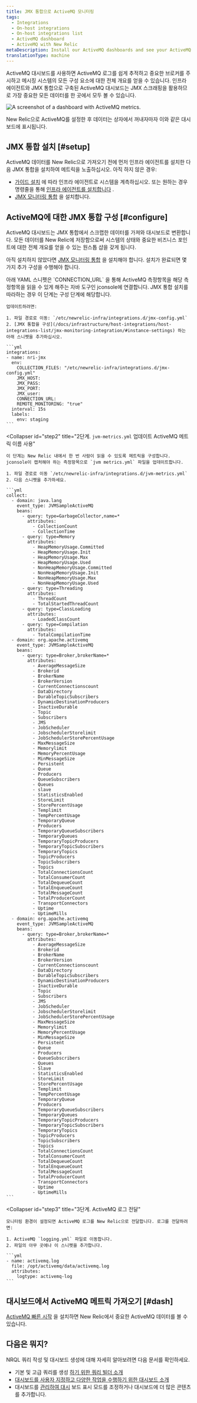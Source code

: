 ```yaml
---
title: JMX 통합으로 ActiveMQ 모니터링
tags:
  - Integrations
  - On-host integrations
  - On-host integrations list
  - ActiveMQ dashboard
  - ActiveMQ with New Relic
metaDescription: Install our ActiveMQ dashboards and see your ActiveMQ data in New Relic.
translationType: machine
---
```



ActiveMQ 대시보드를 사용하면 ActiveMQ 로그를 쉽게 추적하고 중요한 브로커를 주시하고 메시징 시스템의 모든 구성 요소에 대한 전체 개요를 얻을 수 있습니다. 인프라 에이전트와 JMX 통합으로 구축된 ActiveMQ 대시보드는 JMX 스크래핑을 활용하므로 가장 중요한 모든 데이터를 한 곳에서 모두 볼 수 있습니다.

<img
  src={infrastructureactiveMQJMXDashboard}
  title="ActiveMQ dashboard landing page"
  alt="A screenshot of a dashboard with ActiveMQ metrics."
/>

<figcaption>
  New Relic으로 ActiveMQ를 설정한 후 데이터는 상자에서 꺼내자마자 이와 같은 대시보드에 표시됩니다.
</figcaption>

## JMX 통합 설치 [#setup]

ActiveMQ 데이터를 New Relic으로 가져오기 전에 먼저 인프라 에이전트를 설치한 다음 JMX 통합을 설치하여 메트릭을 노출하십시오. 아직 하지 않은 경우:

* [가이드 설치](https://one.newrelic.com/nr1-core?state=c102d099-99c4-8881-d52f-47079f34f3fa) 에 따라 인프라 에이전트로 시스템을 계측하십시오. 또는 원하는 경우 명령줄을 통해 [인프라 에이전트를 설치합니다](/docs/infrastructure/install-infrastructure-agent/linux-installation/install-infrastructure-monitoring-agent-linux) .
* [JMX 모니터링 통합](/docs/infrastructure/host-integrations/host-integrations-list/jmx-monitoring-install) 을 설치합니다.

## ActiveMQ에 대한 JMX 통합 구성 [#configure]

ActiveMQ 대시보드는 JMX 통합에서 스크랩한 데이터를 가져와 대시보드로 변환합니다. 모든 데이터를 New Relic에 저장함으로써 시스템의 상태와 중요한 비즈니스 포인트에 대한 전체 개요를 얻을 수 있는 원스톱 샵을 갖게 됩니다.

아직 설치하지 않았다면 [JMX 모니터링 통합](/docs/infrastructure/host-integrations/host-integrations-list/jmx-monitoring-install) 을 설치해야 합니다. 설치가 완료되면 몇 가지 추가 구성을 수행해야 합니다.

<CollapserGroup>
  <Collapser
    id="step1"
    title="1단계. `jmx-config.yml` 업데이트 JMX 서비스가 있는 파일"
  >
    아래 YAML 스니펫은 `CONNECTION_URL` 을 통해 ActiveMQ 측정항목을 해당 측정항목을 읽을 수 있게 해주는 자바 도구인 jconsole에 연결합니다. JMX 통합 설치를 따라하는 경우 이 단계는 구성 단계에 해당합니다.

    업데이트하려면:

    1. 파일 경로로 이동: `/etc/newrelic-infra/integrations.d/jmx-config.yml`
    2. [JMX 통합을 구성](/docs/infrastructure/host-integrations/host-integrations-list/jmx-monitoring-integration/#instance-settings) 하는 아래 스니펫을 추가하십시오.

    ```yml
    integrations:
    - name: nri-jmx
      env:
        COLLECTION_FILES: "/etc/newrelic-infra/integrations.d/jmx-config.yml"
        JMX_HOST: 
        JMX_PASS: 
        JMX_PORT:
        JMX_user: 
        CONNECTION_URL:
        REMOTE_MONITORING: "true"
      interval: 15s
      labels:
        env: staging
    ```
  </Collapser>

  <Collapser
    id="step2"
    title="2단계. `jvm-metrics.yml` 업데이트 ActiveMQ 메트릭 이름 사용"
  >
    이 단계는 New Relic 내에서 한 번 사람이 읽을 수 있도록 메트릭을 구성합니다. jconsole이 캡처해야 하는 측정항목으로 `jvm metrics.yml` 파일을 업데이트합니다.

    1. 파일 경로로 이동 `/etc/newrelic-infra/integrations.d/jvm-metrics.yml`
    2. 다음 스니펫을 추가하세요.

    ```yml
    collect:
      - domain: java.lang
        event_type: JVMSampleActiveMQ
        beans:
          - query: type=GarbageCollector,name=*
            attributes:
              - CollectionCount
              - CollectionTime
          - query: type=Memory
            attributes:
              - HeapMemoryUsage.Committed
              - HeapMemoryUsage.Init
              - HeapMemoryUsage.Max
              - HeapMemoryUsage.Used
              - NonHeapMemoryUsage.Committed
              - NonHeapMemoryUsage.Init
              - NonHeapMemoryUsage.Max
              - NonHeapMemoryUsage.Used
          - query: type=Threading
            attributes:
              - ThreadCount
              - TotalStartedThreadCount
          - query: type=ClassLoading
            attributes:
              - LoadedClassCount
          - query: type=Compilation
            attributes:
              - TotalCompilationTime
      - domain: org.apache.activemq 
        event_type: JVMSampleActiveMQ 
        beans: 
          - query: type=Broker,brokerName=* 
            attributes: 
              - AverageMessageSize 
              - Brokerid 
              - BrokerName 
              - BrokerVersion 
              - CurrentConnectionscount 
              - DataDirectory 
              - DurableTopicSubscribers 
              - DynamicDestinationProducers 
              - InactiveDurable 
              - Topic 
              - Subscribers 
              - JMS 
              - JobScheduler 
              - JobschedulerStorelimit 
              - JobSchedulerStorePercentUsage 
              - MaxMessageSize 
              - Memorylimit 
              - MemoryPercentUsage 
              - MinMessageSize 
              - Persistent 
              - Queue 
              - Producers 
              - QueueSubscribers
              - Queues
              - slave
              - StatisticsEnabled
              - StoreLimit 
              - StorePercentUsage 
              - Templimit 
              - TempPercentUsage 
              - TemporaryQueue 
              - Producers 
              - TemporaryQueueSubscribers 
              - TemporaryQueues 
              - TemporaryTopicProducers 
              - TemporaryTopicSubscribers 
              - TemporaryTopics 
              - TopicProducers 
              - TopicSubscribers 
              - Topics 
              - TotalConnectionsCount 
              - TotalConsumerCount 
              - TotalDequeueCount 
              - TotalEnqueueCount 
              - TotalMessageCount 
              - TotalProducerCount 
              - TransportConnectors 
              - Uptime 
              - UptimeMills
      - domain: org.apache.activemq
        event_type: JVMSampleActiveMQ 
        beans:
          - query: type=Broker,brokerName=* 
            attributes:
              - AverageMessageSize
              - Brokerid
              - BrokerName
              - BrokerVersion
              - CurrentConnectionscount
              - DataDirectory
              - DurableTopicSubscribers
              - DynamicDestinationProducers
              - InactiveDurable
              - Topic
              - Subscribers
              - JMS
              - JobScheduler
              - JobschedulerStorelimit
              - JobSchedulerStorePercentUsage
              - MaxMessageSize
              - Memorylimit
              - MemoryPercentUsage
              - MinMessageSize
              - Persistent
              - Queue
              - Producers
              - QueueSubscribers
              - Queues
              - Slave
              - StatisticsEnabled
              - StoreLimit
              - StorePercentUsage
              - Templimit
              - TempPercentUsage
              - TemporaryQueue
              - Producers
              - TemporaryQueueSubscribers
              - TemporaryQueues
              - TemporaryTopicProducers
              - TemporaryTopicSubscribers
              - TemporaryTopics
              - TopicProducers
              - TopicSubscribers
              - Topics
              - TotalConnectionsCount
              - TotalConsumerCount
              - TotalDequeueCount
              - TotalEnqueueCount
              - TotalMessageCount
              - TotalProducerCount
              - TransportConnectors
              - Uptime
              - UptimeMills
    ```
  </Collapser>

  <Collapser
    id="step3"
    title="3단계. ActiveMQ 로그 전달"
  >
    모니터링 환경이 설정되면 ActiveMQ 로그를 New Relic으로 전달합니다. 로그를 전달하려면:

    1. ActiveMQ `logging.yml` 파일로 이동합니다.
    2. 파일의 아무 곳에나 이 스니펫을 추가합니다.

    ```yml
    - name: activemq.log
      file: /opt/activemq/data/activemq.log
      attributes:
        logtype: activemq-log
    ```
  </Collapser>
</CollapserGroup>

## 대시보드에서 ActiveMQ 메트릭 가져오기 [#dash]

[ActiveMQ 빠른 시작](https://newrelic.com/instant-observability/activemq) 을 설치하면 New Relic에서 중요한 ActiveMQ 데이터를 볼 수 있습니다.

## 다음은 뭐지?

NRQL 쿼리 작성 및 대시보드 생성에 대해 자세히 알아보려면 다음 문서를 확인하세요.

* 기본 및 고급 쿼리를 생성 [하기 위한 쿼리 빌더 소개](/docs/query-your-data/explore-query-data/query-builder/introduction-query-builder)
* [대시보드를 사용자 지정하고 다양한 작업을 수행하기 위한 대시보드 소개](/docs/query-your-data/explore-query-data/dashboards/introduction-dashboards)
* 대시보드를 [관리하여 대시](/docs/query-your-data/explore-query-data/dashboards/manage-your-dashboard) 보드 표시 모드를 조정하거나 대시보드에 더 많은 콘텐츠를 추가합니다.